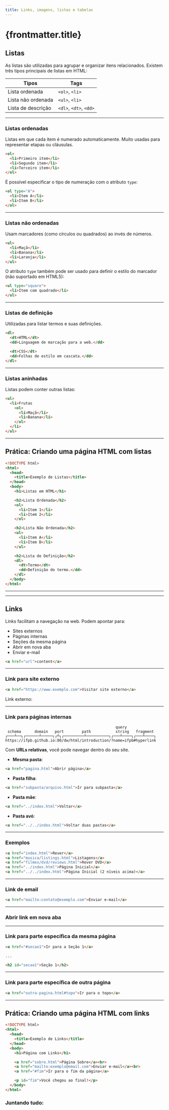 ```yaml
---
title: Links, imagens, listas e tabelas
---
```




# {frontmatter.title}

## Listas

As listas são utilizadas para agrupar e organizar itens relacionados. Existem três tipos principais de listas em HTML:

| Tipos              | Tags                   |
| ------------------ | ---------------------- |
| Lista ordenada     | `<ol>`, `<li>`         |
| Lista não ordenada | `<ul>`, `<li>`         |
| Lista de descrição | `<dl>`, `<dt>`, `<dd>` |

---

### Listas ordenadas

Listas em que cada item é numerado automaticamente. Muito usadas para representar etapas ou cláusulas.

```html
<ol>
  <li>Primeiro item</li>
  <li>Segundo item</li>
  <li>Terceiro item</li>
</ol>
```

É possível especificar o tipo de numeração com o atributo `type`:
```html
<ol type="A">
  <li>Item A</li>
  <li>Item B</li>
</ol>
```

---

### Listas não ordenadas

Usam marcadores (como círculos ou quadrados) ao invés de números.

```html
<ul>
  <li>Maçã</li>
  <li>Banana</li>
  <li>Laranja</li>
</ul>
```

O atributo `type` também pode ser usado para definir o estilo do marcador (não suportado em HTML5):

```html
<ul type="square">
  <li>Item com quadrado</li>
</ul>
```

---

### Listas de definição

Utilizadas para listar termos e suas definições.

```html
<dl>
  <dt>HTML</dt>
  <dd>Linguagem de marcação para a web.</dd>

  <dt>CSS</dt>
  <dd>Folhas de estilo em cascata.</dd>
</dl>
```

---

### Listas aninhadas

Listas podem conter outras listas:

```html
<ul>
  <li>Frutas
    <ol>
      <li>Maçã</li>
      <li>Banana</li>
    </ol>
  </li>
</ul>
```

---

## Prática: Criando uma página HTML com listas

```html
<!DOCTYPE html>
<html>
  <head>
    <title>Exemplo de Listas</title>
  </head>
  <body>
    <h1>Listas em HTML</h1>

    <h2>Lista Ordenada</h2>
    <ol>
      <li>Item 1</li>
      <li>Item 2</li>
    </ol>

    <h2>Lista Não Ordenada</h2>
    <ul>
      <li>Item A</li>
      <li>Item B</li>
    </ul>

    <h2>Lista de Definição</h2>
    <dl>
      <dt>Termo</dt>
      <dd>Definição do termo.</dd>
    </dl>
  </body>
</html>
```

---


---

## Links

Links facilitam a navegação na web. Podem apontar para:

- Sites externos
- Páginas internas
- Seções da mesma página
- Abrir em nova aba
- Enviar e-mail

```html title="Sintaxe Básica"
<a href="url">content</a>
```

---

### Link para site externo

```html
<a href="https://www.exemplo.com">Visitar site externo</a>
```
Link externo:

<CodeHtmlPreview
  src="/codes/html/introduction/hyperlink-external"
  isShowIframe={false}
/>


---

### Link para páginas internas


```plaintext title="Estrutura da URL"
                                                 query
 schema      domain   port        path           string   fragment
┌───┴──┐┌──────┴─────┐┌┴┐┌─────────┴──────────┐┌───┴────┐┌───┴────┐
https://ifpb.github.io:80/dw/html/introduction/?name=ifpb#hyperlink
```

Com **URLs relativas**, você pode navegar dentro do seu site.

- **Mesma pasta**:

```html
<a href="pagina.html">Abrir página</a>
```

- **Pasta filha**:

```html
<a href="subpasta/arquivo.html">Ir para subpasta</a>
```

- **Pasta mãe**:

```html
<a href="../index.html">Voltar</a>
```

- **Pasta avó**:

```html
<a href="../../index.html">Voltar duas pastas</a>
```

---

### Exemplos

```html
<a href="index.html">Rever</a>
<a href="musica/listings.html">Listagens</a>
<a href="filmes/dvd/reviews.html">Rever DVD</a>
<a href="../index.html">Página Inicial</a>
<a href="../../index.html">Página Inicial (2 níveis acima)</a>
```

<CodeTree src="/codes/html/introduction/hyperlink-pages" />

<CodeHtmlPreview src="/codes/html/introduction/hyperlink-pages" />

<CodeHtmlPreview src="/codes/html/introduction/hyperlink-pages/pages" htmlFile="page.html" />


---

### Link de email

```html
<a href="mailto:contato@exemplo.com">Enviar e-mail</a>
```

---

### Abrir link em nova aba

<CodeHtmlPreview
  src="/codes/html/introduction/hyperlink-target"
  isShowIframe={false}
/>

---

### Link para parte específica da mesma página

```html
<a href="#secao1">Ir para a Seção 1</a>

...

<h2 id="secao1">Seção 1</h2>
```

<CodeHtmlPreview src="/codes/html/introduction/hyperlink-fragment" />

---

### Link para parte específica de outra página

```html
<a href="outra-pagina.html#topo">Ir para o topo</a>
```

---

## Prática: Criando uma página HTML com links

```html
<!DOCTYPE html>
<html>
  <head>
    <title>Exemplo de Links</title>
  </head>
  <body>
    <h1>Página com Links</h1>

    <a href="sobre.html">Página Sobre</a><br>
    <a href="mailto:exemplo@email.com">Enviar e-mail</a><br>
    <a href="#fim">Ir para o fim da página</a>

    <p id="fim">Você chegou ao final!</p>
  </body>
</html>
```


### Juntando tudo:

<CodeHtmlPreview src="/codes/html/introduction/list" />


